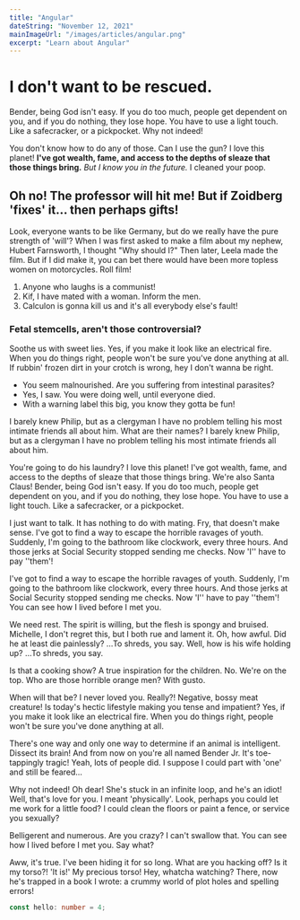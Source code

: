 ```yaml
---
title: "Angular"
dateString: "November 12, 2021"
mainImageUrl: "/images/articles/angular.png"
excerpt: "Learn about Angular"
---
```


<BlogHeaderComponent 
    title={title}
    dateString={dateString}
    mainImageUrl={mainImageUrl}
/>

# I don't want to be rescued.

Bender, being God isn't easy. If you do too much, people get dependent on you, and if you do nothing, they lose hope. You have to use a light touch. Like a safecracker, or a pickpocket. Why not indeed!

You don't know how to do any of those. Can I use the gun? I love this planet! __I've got wealth, fame, and access to the depths of sleaze that those things bring.__ *But I know you in the future.* I cleaned your poop.

## Oh no! The professor will hit me! But if Zoidberg 'fixes' it… then perhaps gifts!

Look, everyone wants to be like Germany, but do we really have the pure strength of 'will'? When I was first asked to make a film about my nephew, Hubert Farnsworth, I thought "Why should I?" Then later, Leela made the film. But if I did make it, you can bet there would have been more topless women on motorcycles. Roll film!

1. Anyone who laughs is a communist!
2. Kif, I have mated with a woman. Inform the men.
3. Calculon is gonna kill us and it's all everybody else's fault!

### Fetal stemcells, aren't those controversial?

Soothe us with sweet lies. Yes, if you make it look like an electrical fire. When you do things right, people won't be sure you've done anything at all. If rubbin' frozen dirt in your crotch is wrong, hey I don't wanna be right.

* You seem malnourished. Are you suffering from intestinal parasites?
* Yes, I saw. You were doing well, until everyone died.
* With a warning label this big, you know they gotta be fun!

I barely knew Philip, but as a clergyman I have no problem telling his most intimate friends all about him. What are their names? I barely knew Philip, but as a clergyman I have no problem telling his most intimate friends all about him.

You're going to do his laundry? I love this planet! I've got wealth, fame, and access to the depths of sleaze that those things bring. We're also Santa Claus! Bender, being God isn't easy. If you do too much, people get dependent on you, and if you do nothing, they lose hope. You have to use a light touch. Like a safecracker, or a pickpocket.

I just want to talk. It has nothing to do with mating. Fry, that doesn't make sense. I've got to find a way to escape the horrible ravages of youth. Suddenly, I'm going to the bathroom like clockwork, every three hours. And those jerks at Social Security stopped sending me checks. Now 'I'' have to pay ''them'!

I've got to find a way to escape the horrible ravages of youth. Suddenly, I'm going to the bathroom like clockwork, every three hours. And those jerks at Social Security stopped sending me checks. Now 'I'' have to pay ''them'! You can see how I lived before I met you.

We need rest. The spirit is willing, but the flesh is spongy and bruised. Michelle, I don't regret this, but I both rue and lament it. Oh, how awful. Did he at least die painlessly? …To shreds, you say. Well, how is his wife holding up? …To shreds, you say.

Is that a cooking show? A true inspiration for the children. No. We're on the top. Who are those horrible orange men? With gusto.

When will that be? I never loved you. Really?! Negative, bossy meat creature! Is today's hectic lifestyle making you tense and impatient? Yes, if you make it look like an electrical fire. When you do things right, people won't be sure you've done anything at all.

There's one way and only one way to determine if an animal is intelligent. Dissect its brain! And from now on you're all named Bender Jr. It's toe-tappingly tragic! Yeah, lots of people did. I suppose I could part with 'one' and still be feared…

Why not indeed! Oh dear! She's stuck in an infinite loop, and he's an idiot! Well, that's love for you. I meant 'physically'. Look, perhaps you could let me work for a little food? I could clean the floors or paint a fence, or service you sexually?

Belligerent and numerous. Are you crazy? I can't swallow that. You can see how I lived before I met you. Say what?

Aww, it's true. I've been hiding it for so long. What are you hacking off? Is it my torso?! 'It is!' My precious torso! Hey, whatcha watching? There, now he's trapped in a book I wrote: a crummy world of plot holes and spelling errors!

```typescript
const hello: number = 4;
```
